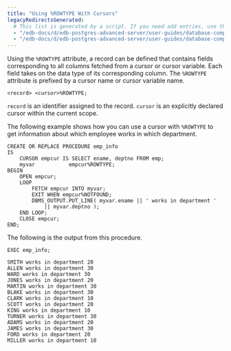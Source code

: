 ```yaml
---
title: "Using %ROWTYPE With Cursors"
legacyRedirectsGenerated:
  # This list is generated by a script. If you need add entries, use the `legacyRedirects` key.
  - "/edb-docs/d/edb-postgres-advanced-server/user-guides/database-compatibility-for-oracle-developers-guide/9.6/Database_Compatibility_for_Oracle_Developers_Guide_v9.6.1.075.html"
  - "/edb-docs/d/edb-postgres-advanced-server/user-guides/database-compatibility-for-oracle-developers-guide/9.5/Database_Compatibility_for_Oracle_Developers_Guide.1.169.html"
---
```


<div id="[using]()%_rowtype_with_cursors" class="registered_link"></div>

Using the `%ROWTYPE` attribute, a record can be defined that contains fields corresponding to all columns fetched from a cursor or cursor variable. Each field takes on the data type of its corresponding column. The `%ROWTYPE` attribute is prefixed by a cursor name or cursor variable name.

```text
<record> <cursor>%ROWTYPE;
```

`record` is an identifier assigned to the record. `cursor` is an explicitly declared cursor within the current scope.

The following example shows how you can use a cursor with `%ROWTYPE` to get information about which employee works in which department.

```text
CREATE OR REPLACE PROCEDURE emp_info
IS
    CURSOR empcur IS SELECT ename, deptno FROM emp;
    myvar           empcur%ROWTYPE;
BEGIN
    OPEN empcur;
    LOOP
        FETCH empcur INTO myvar;
        EXIT WHEN empcur%NOTFOUND;
        DBMS_OUTPUT.PUT_LINE( myvar.ename || ' works in department '
            || myvar.deptno );
    END LOOP;
    CLOSE empcur;
END;
```

The following is the output from this procedure.

```text
EXEC emp_info;

SMITH works in department 20
ALLEN works in department 30
WARD works in department 30
JONES works in department 20
MARTIN works in department 30
BLAKE works in department 30
CLARK works in department 10
SCOTT works in department 20
KING works in department 10
TURNER works in department 30
ADAMS works in department 20
JAMES works in department 30
FORD works in department 20
MILLER works in department 10
```
